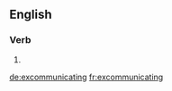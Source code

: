 ==English==

===Verb===
{{head|en}}

# {{present participle of|excommunicate}}

[[de:excommunicating]]
[[fr:excommunicating]]